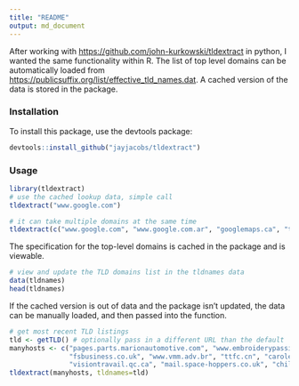 ```yaml
---
title: "README"
output: md_document
---
```


After working with <https://github.com/john-kurkowski/tldextract> in python, I wanted the same functionality within R.  The list of top level domains can be automatically loaded from <https://publicsuffix.org/list/effective_tld_names.dat>.  A cached version of the data is stored in the package.  

### Installation

To install this package, use the devtools package:
```r
devtools::install_github("jayjacobs/tldextract")
```

### Usage

```r
library(tldextract)
# use the cached lookup data, simple call
tldextract("www.google.com")

# it can take multiple domains at the same time
tldextract(c("www.google.com", "www.google.com.ar", "googlemaps.ca", "tbn0.google.cn"))
```

The specification for the top-level domains is cached in the package and is viewable.

```r
# view and update the TLD domains list in the tldnames data
data(tldnames)
head(tldnames)
```

If the cached version is out of data and the package isn't updated, the data can be manually loaded, and then passed into the \code{tldextract} function.

```r
# get most recent TLD listings
tld <- getTLD() # optionally pass in a different URL than the default
manyhosts <- c("pages.parts.marionautomotive.com", "www.embroiderypassion.com", 
               "fsbusiness.co.uk", "www.vmm.adv.br", "ttfc.cn", "carole.co.il",
               "visiontravail.qc.ca", "mail.space-hoppers.co.uk", "chilton.k12.pa.us")
tldextract(manyhosts, tldnames=tld)
```
